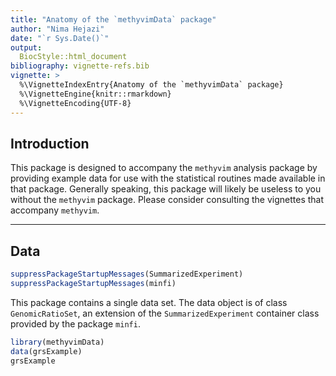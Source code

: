 ```yaml
---
title: "Anatomy of the `methyvimData` package"
author: "Nima Hejazi"
date: "`r Sys.Date()`"
output:
  BiocStyle::html_document
bibliography: vignette-refs.bib
vignette: >
  %\VignetteIndexEntry{Anatomy of the `methyvimData` package}
  %\VignetteEngine{knitr::rmarkdown}
  %\VignetteEncoding{UTF-8}
---
```


## Introduction

This package is designed to accompany the `methyvim` analysis package by
providing example data for use with the statistical routines made available in
that package. Generally speaking, this package will likely be useless to you
without the `methyvim` package. Please consider consulting the vignettes that
accompany `methyvim`.

---

## Data

```r
suppressPackageStartupMessages(SummarizedExperiment)
suppressPackageStartupMessages(minfi)
```

This package contains a single data set. The data object is of class
`GenomicRatioSet`, an extension of the `SummarizedExperiment` container class
provided by the package `minfi`.

```r
library(methyvimData)
data(grsExample)
grsExample
```

